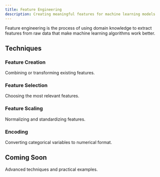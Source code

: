 ```yaml
---
title: Feature Engineering
description: Creating meaningful features for machine learning models
---
```



Feature engineering is the process of using domain knowledge to extract features from raw data that make machine learning algorithms work better.

## Techniques

### Feature Creation

Combining or transforming existing features.

### Feature Selection

Choosing the most relevant features.

### Feature Scaling

Normalizing and standardizing features.

### Encoding

Converting categorical variables to numerical format.

## Coming Soon

Advanced techniques and practical examples.

